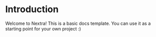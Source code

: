 # Introduction

Welcome to Nextra! This is a basic docs template. You can use it as a starting point for your own project :)
